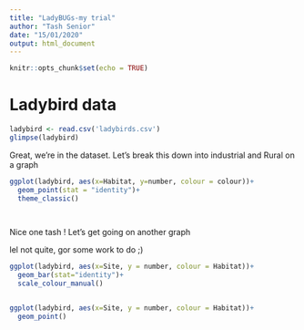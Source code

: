 ```yaml
---
title: "LadyBUGs-my trial"
author: "Tash Senior"
date: "15/01/2020"
output: html_document
---
```


```r
knitr::opts_chunk$set(echo = TRUE)
```

# Ladybird data

``` r

ladybird <- read.csv('ladybirds.csv')
glimpse(ladybird)

```

Great, we're in the dataset. 
Let's break this down into industrial and Rural on a graph

```r

ggplot(ladybird, aes(x=Habitat, y=number, colour = colour))+
  geom_point(stat = "identity")+
  theme_classic()
  



```

Nice one tash !
Let's get going on another graph


lel not quite, gor some work to do ;)

```r

ggplot(ladybird, aes(x=Site, y = number, colour = Habitat))+
  geom_bar(stat="identity")+
  scale_colour_manual()


ggplot(ladybird, aes(x=Site, y = number, colour = Habitat))+
  geom_point()





```